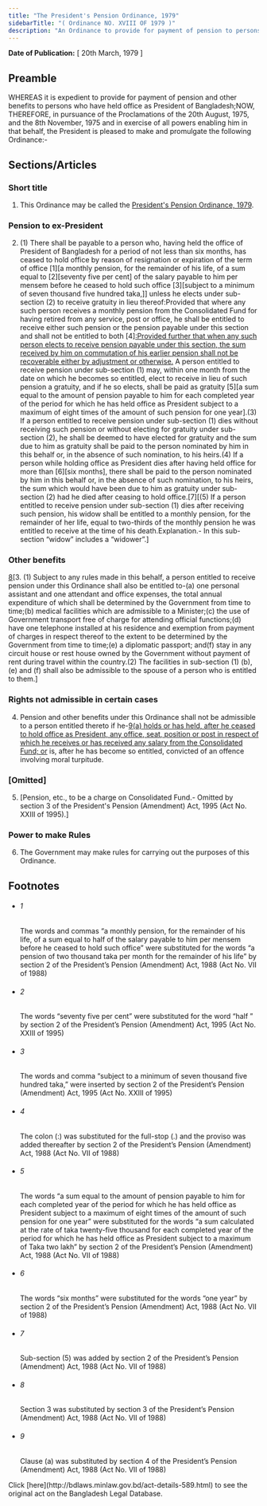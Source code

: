 ```yaml
---
title: "The President's Pension Ordinance, 1979"
sidebarTitle: "( Ordinance NO. XVIII OF 1979 )"
description: "An Ordinance to provide for payment of pension to persons who have held office as President."
---
```


**Date of Publication:** [ 20th March, 1979 ]

## Preamble

WHEREAS it is expedient to provide for payment of pension and other benefits to persons who have held office as President of Bangladesh;NOW, THEREFORE, in pursuance of the Proclamations of the 20th August, 1975, and the 8th November, 1975 and in exercise of all powers enabling him in that behalf, the President is pleased to make and promulgate the following Ordinance:-

## Sections/Articles

### Short title

1. This Ordinance may be called the [President's Pension Ordinance, 1979](/laws/act-589 "President").

### Pension to ex-President

2. (1) There shall be payable to a person who, having held the office of President of Bangladesh for a period of not less than six months, has ceased to hold office by reason of resignation or expiration of the term of office [1][a monthly pension, for the remainder of his life, of a sum equal to [2][seventy five per cent] of the salary payable to him per mensem before he ceased to hold such office [3][subject to a minimum of seven thousand five hundred taka,]] unless he elects under sub-section (2) to receive gratuity in lieu thereof:Provided that where any such person receives a monthly pension from the Consolidated Fund for having retired from any service, post or office, he shall be entitled to receive either such pension or the pension payable under this section and shall not be entitled to both [4][:Provided further that when any such person elects to receive pension payable under this section, the sum received by him on commutation of his earlier pension shall not be recoverable either by adjustment or otherwise.](2) A person entitled to receive pension under sub-section (1) may, within one month from the date on which he becomes so entitled, elect to receive in lieu of such pension a gratuity, and if he so elects, shall be paid as gratuity [5][a sum equal to the amount of pension payable to him for each completed year of the period for which he has held office as President subject to a maximum of eight times of the amount of such pension for one year].(3) If a person entitled to receive pension under sub-section (1) dies without receiving such pension or without electing for gratuity under sub-section (2), he shall be deemed to have elected for gratuity and the sum due to him as gratuity shall be paid to the person nominated by him in this behalf or, in the absence of such nomination, to his heirs.(4) If a person while holding office as President dies after having held office for more than [6][six months], there shall be paid to the person nominated by him in this behalf or, in the absence of such nomination, to his heirs, the sum which would have been due to him as gratuity under sub-section (2) had he died after ceasing to hold office.[7][(5) If a person entitled to receive pension under sub-section (1) dies after receiving such pension, his widow shall be entitled to a monthly pension, for the remainder of her life, equal to two-thirds of the monthly pension he was entitled to receive at the time of his death.Explanation.- In this sub-section “widow” includes a “widower”.]

### Other benefits

[8](1)[3. (1) Subject to any rules made in this behalf, a person entitled to receive pension under this Ordinance shall also be entitled to-(a) one personal assistant and one attendant and office expenses, the total annual expenditure of which shall be determined by the Government from time to time;(b) medical facilities which are admissible to a Minister;(c) the use of Government transport free of charge for attending official functions;(d) have one telephone installed at his residence and exemption from payment of charges in respect thereof to the extent to be determined by the Government from time to time;(e) a diplomatic passport; and(f) stay in any circuit house or rest house owned by the Government without payment of rent during travel within the country.(2) The facilities in sub-section (1) (b), (e) and (f) shall also be admissible to the spouse of a person who is entitled to them.]

### Rights not admissible in certain cases

4. Pension and other benefits under this Ordinance shall not be admissible to a person entitled thereto if he-[9](1)[(a) holds or has held, after he ceased to hold office as President, any office, seat, position or post in respect of which he receives or has received any salary from the Consolidated Fund; or](b) is, after he has become so entitled, convicted of an offence involving moral turpitude.

### [Omitted]

5. [Pension, etc., to be a charge on Consolidated Fund.- Omitted by section 3 of the President's Pension (Amendment) Act, 1995 (Act No. XXIII of 1995).]

### Power to make Rules

6. The Government may make rules for carrying out the purposes of this Ordinance.

## Footnotes

- ###### 1

  The words and commas “a monthly pension, for the remainder of his life, of a sum equal to half of the salary payable to him per mensem before he ceased to hold such office” were substituted for the words “a pension of two thousand taka per month for the remainder of his life” by section 2 of the President’s Pension (Amendment) Act, 1988 (Act No. VII of 1988)

- ###### 2

  The words “seventy five per cent” were substituted for the word “half ” by section 2 of the President’s Pension (Amendment) Act, 1995 (Act No. XXIII of 1995)

- ###### 3

  The words and comma “subject to a minimum of seven thousand five hundred taka,” were inserted by section 2 of the President’s Pension (Amendment) Act, 1995 (Act No. XXIII of 1995)

- ###### 4

  The colon (:) was substituted for the full-stop (.) and the proviso was added thereafter by section 2 of the President’s Pension (Amendment) Act, 1988 (Act No. VII of 1988)

- ###### 5

  The words “a sum equal to the amount of pension payable to him for each completed year of the period for which he has held office as President subject to a maximum of eight times of the amount of such pension for one year” were substituted for the words “a sum calculated at the rate of taka twenty-five thousand for each completed year of the period for which he has held office as President subject to a maximum of Taka two lakh” by section 2 of the President’s Pension (Amendment) Act, 1988 (Act No. VII of 1988)

- ###### 6

  The words “six months” were substituted for the words “one year” by section 2 of the President’s Pension (Amendment) Act, 1988 (Act No. VII of 1988)

- ###### 7

  Sub-section (5) was added by section 2 of the President’s Pension (Amendment) Act, 1988 (Act No. VII of 1988)

- ###### 8

  Section 3 was substituted by section 3 of the President’s Pension (Amendment) Act, 1988 (Act No. VII of 1988)

- ###### 9

  Clause (a) was substituted by section 4 of the President’s Pension (Amendment) Act, 1988 (Act No. VII of 1988)

<Note>
  Click [here](http://bdlaws.minlaw.gov.bd/act-details-589.html) to see the original act on the Bangladesh Legal Database.
</Note>
